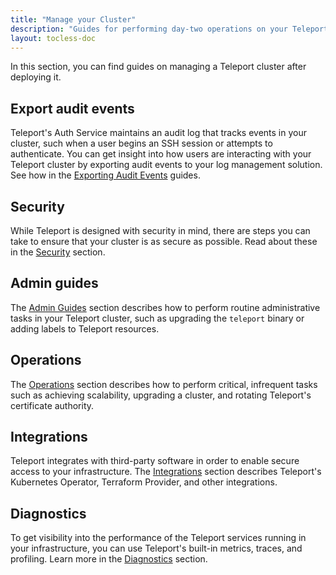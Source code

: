 ```yaml
---
title: "Manage your Cluster"
description: "Guides for performing day-two operations on your Teleport cluster."
layout: tocless-doc
---
```


In this section, you can find guides on managing a Teleport cluster after
deploying it. 

## Export audit events

Teleport's Auth Service maintains an audit log that tracks events in your
cluster, such when a user begins an SSH session or attempts to authenticate. You
can get insight into how users are interacting with your Teleport cluster by
exporting audit events to your log management solution. See how in the
[Exporting Audit Events](./export-audit-events.mdx) guides.

## Security

While Teleport is designed with security in mind, there are steps you can take
to ensure that your cluster is as secure as possible. Read about these in the
[Security](./security.mdx) section.

## Admin guides

The [Admin Guides](./admin.mdx) section describes how to perform routine
administrative tasks in your Teleport cluster, such as upgrading the `teleport`
binary or adding labels to Teleport resources.

## Operations

The [Operations](./operations.mdx) section describes how to perform critical,
infrequent tasks such as achieving scalability, upgrading a cluster, and
rotating Teleport's certificate authority.

## Integrations

Teleport integrates with third-party software in order to enable secure access
to your infrastructure. The [Integrations](./guides.mdx) section describes
Teleport's Kubernetes Operator, Terraform Provider, and other integrations.

## Diagnostics

To get visibility into the performance of the Teleport services running in your
infrastructure, you can use Teleport's built-in metrics, traces, and profiling.
Learn more in the [Diagnostics](./diagnostics.mdx) section.


